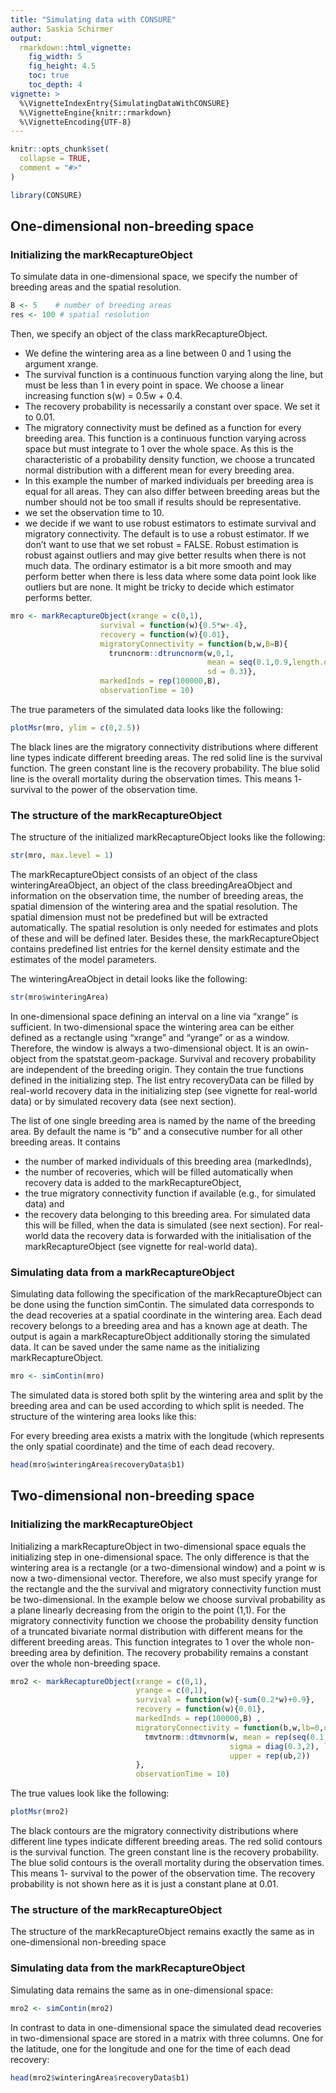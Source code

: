 ```yaml
---
title: "Simulating data with CONSURE"
author: Saskia Schirmer
output:
  rmarkdown::html_vignette:
    fig_width: 5
    fig_height: 4.5
    toc: true
    toc_depth: 4
vignette: >
  %\VignetteIndexEntry{SimulatingDataWithCONSURE}
  %\VignetteEngine{knitr::rmarkdown}
  %\VignetteEncoding{UTF-8}
---
```


```r
knitr::opts_chunk$set(
  collapse = TRUE,
  comment = "#>"
)
```

```r
library(CONSURE)
```

## One-dimensional non-breeding space
### Initializing the markRecaptureObject

To simulate data in one-dimensional space, we specify the number of breeding areas and the spatial resolution.
```r
B <- 5    # number of breeding areas
res <- 100 # spatial resolution
```

Then, we specify an object of the class markRecaptureObject. 

* We define the wintering area as a line between 0 and 1 using the argument xrange.
* The survival function is a continuous function varying along the line, but must be less than 1 in every point in space. We choose a linear increasing function s(w) = 0.5w + 0.4.
* The recovery probability is necessarily a constant over space. We set it to 0.01.
* The migratory connectivity must be defined as a function for every breeding area. This function is a continuous function varying across space but must integrate to 1 over the whole space. As this is the characteristic of a probability density function, we choose a truncated normal distribution with a different mean for every breeding area. 
* In this example the number of marked individuals per breeding area is equal for all areas. They can also differ between breeding areas but the number should not be too small if results should be representative.
* we set the observation time to 10.
* we decide if we want to use robust estimators to estimate survival and migratory connectivity. The default is to use a robust estimator. If we don't want to use that we set robust = FALSE. Robust estimation is robust against outliers and may give better results when there is not much data. The ordinary estimator is a bit more smooth and may perform better when there is less data where some data point look like outliers but are none. It might be tricky to decide which estimator performs better.

```r
mro <- markRecaptureObject(xrange = c(0,1),
                    survival = function(w){0.5*w+.4},
                    recovery = function(w){0.01},
                    migratoryConnectivity = function(b,w,B=B){
                      truncnorm::dtruncnorm(w,0,1, 
                                            mean = seq(0.1,0.9,length.out = B)[b], 
                                            sd = 0.3)},
                    markedInds = rep(100000,B),
                    observationTime = 10)
```

The true parameters of the simulated data looks like the following:

```r
plotMsr(mro, ylim = c(0,2.5))
```

The black lines are the migratory connectivity distributions where different line types indicate different breeding areas. The red solid line is the survival function. The green constant line is the recovery probability. The blue solid line is the overall mortality during the observation times. This means 1- survival to the power of the observation time.

### The structure of the markRecaptureObject

The structure of the initialized markRecaptureObject looks like the following:

```r

str(mro, max.level = 1)
```

The markRecaptureObject consists of an object of the class winteringAreaObject, an object of the class breedingAreaObject and information on the observation time, the number of breeding areas, the spatial dimension of the wintering area and the spatial resolution. The spatial dimension must not be predefined but will be extracted automatically. The spatial resolution is only needed for estimates and plots of these and will be defined later. Besides these, the markRecaptureObject contains predefined list entries for the kernel density estimate and the estimates of the model parameters.

The winteringAreaObject in detail looks like the following:

```r
str(mro$winteringArea)
```

In one-dimensional space defining an interval on a line via "xrange" is sufficient. In two-dimensional space the wintering area can be either defined as a rectangle using "xrange" and "yrange" or as a window. Therefore, the window is always a two-dimensional object. It is an owin-object from the spatstat.geom-package. Survival and recovery probability are independent of the breeding origin. They contain the true functions defined in the initializing step. The list entry recoveryData can be filled by real-world recovery data in the initializing step (see vignette for real-world data) or by simulated recovery data (see next section).

The list of one single breeding area is named by the name of the breeding area. By default the name is "b" and a consecutive number for all other breeding areas. It contains 

* the number of marked individuals of this breeding area (markedInds),
* the number of recoveries, which will be filled automatically when recovery data is added to the markRecaptureObject, 
* the true migratory connectivity function if available (e.g., for simulated data) and 
* the recovery data belonging to this breeding area. For simulated data this will be filled, when the data is simulated (see next section). For real-world data the recovery data is forwarded with the initialisation of the markRecaptureObject (see vignette for real-world data).


### Simulating data from a markRecaptureObject

Simulating data following the specification of the markRecaptureObject can be done using the function simContin. The simulated data corresponds to the dead recoveries at a spatial coordinate in the wintering area. Each dead recovery belongs to a breeding area and has a known age at death. The output is again a markRecaptureObject additionally storing the simulated data. It can be saved under the same name as the initializing markRecaptureObject.

```r
mro <- simContin(mro)
```

The simulated data is stored both split by the wintering area and split by the breeding area and can be used according to which split is needed. The structure of the wintering area looks like this:

For every breeding area exists a matrix with the longitude (which represents the only spatial coordinate) and the time of each dead recovery.

```r
head(mro$winteringArea$recoveryData$b1)
```


## Two-dimensional non-breeding space
### Initializing the markRecaptureObject
Initializing a markRecaptureObject in two-dimensional space equals the initializing step in one-dimensional space. The only difference is that the wintering area is a rectangle (or a two-dimensional window) and a point w is now a two-dimensional vector. Therefore, we also must specify yrange for the rectangle and the the survival and migratory connectivity function must be two-dimensional. In the example below we choose survival probability as a plane linearly decreasing from the origin to the point (1,1). For the migratory connectivity function we choose the probability density function of a truncated bivariate normal distribution with different means for the different breeding areas. This function integrates to 1 over the whole non-breeding area by definition. The recovery probability remains a constant over the whole non-breeding space.

```r
mro2 <- markRecaptureObject(xrange = c(0,1),
                            yrange = c(0,1),
                            survival = function(w){-sum(0.2*w)+0.9},
                            recovery = function(w){0.01},
                            markedInds = rep(100000,B) ,
                            migratoryConnectivity = function(b,w,lb=0,ub=1,B=B){
                              tmvtnorm::dtmvnorm(w, mean = rep(seq(0.1,0.9,length.out = B)[b],2),
                                                 sigma = diag(0.3,2), lower = rep(lb,2),
                                                 upper = rep(ub,2))
                            },
                            observationTime = 10)
```

The true values look like the following:

```r
plotMsr(mro2)
```

The black contours are the migratory connectivity distributions where different line types indicate different breeding areas. The red solid contours is the survival function. The green constant line is the recovery probability. The blue solid contours is the overall mortality during the observation times. This means 1- survival to the power of the observation time. The recovery probability is not shown here as it is just a constant plane at 0.01.

### The structure of the markRecaptureObject

The structure of the markRecaptureObject remains exactly the same as in one-dimensional non-breeding space

### Simulating data from the markRecaptureObject

Simulating data remains the same as in one-dimensional space:

```r
mro2 <- simContin(mro2)
```

In contrast to data in one-dimensional space the simulated dead recoveries in two-dimensional space are stored in a matrix with three columns. One for the latitude, one for the longitude and one for the time of each dead recovery:

```r
head(mro2$winteringArea$recoveryData$b1)
```
